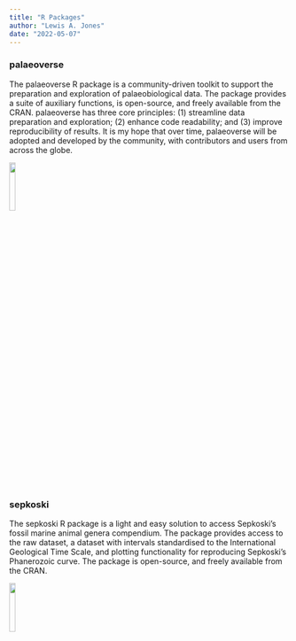 ```yaml
---
title: "R Packages"
author: "Lewis A. Jones"
date: "2022-05-07"
---
```

### <span style="color: #ed4d7e"><a href="https://palaeoverse.org" style="text-decoration: none;">palaeoverse</a></span> 

<p align="justify">The palaeoverse R package is a community-driven toolkit to support the preparation and exploration of palaeobiological data. The package provides a suite of auxiliary functions, is open-source, and freely available from the <span style="color: #ed4d7e"><a href="https://cran.r-project.org/web/packages/palaeoverse/index.html" style="text-decoration: none;">CRAN</a></span>. palaeoverse has three core principles: (1) streamline data preparation and exploration; (2) enhance code readability; and (3) improve reproducibility of results. It is my hope that over time, palaeoverse will be adopted and developed by the community, with contributors and users from across the globe.

![](./logo_palaeoverse.png){width=15%}

### <span style="color: #ed4d7e"><a href="https://github.com/LewisAJones/sepkoski" style="text-decoration: none;">sepkoski</a></span> 

<p align="justify">The sepkoski R package is a light and easy solution to access Sepkoski's fossil marine animal genera compendium. The package provides access to the raw dataset, a dataset with intervals standardised to the International Geological Time Scale, and plotting functionality for reproducing Sepkoski's Phanerozoic curve. The package is open-source, and freely available from the <span style="color: #ed4d7e"><a href="https://cran.r-project.org/web/packages/sepkoski/index.html" style="text-decoration: none;">CRAN</a></span>.

![](./logo_sepkoski.png){width=15%}